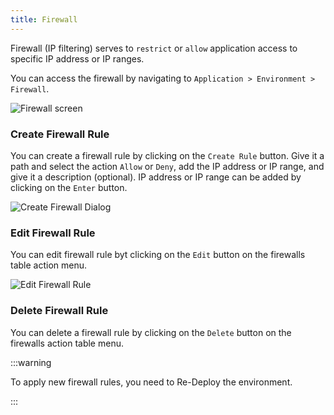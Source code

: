 ```yaml
---
title: Firewall
---
```



Firewall (IP filtering) serves to `restrict` or `allow` application access to specific IP address or IP ranges.

You can access the firewall by navigating to `Application > Environment > Firewall`.

<img src="/img/firewall-screen.png" alt="Firewall screen" className="image" />

### Create Firewall Rule

You can create a firewall rule by clicking on the `Create Rule` button. Give it a path and select the action `Allow` or
`Deny`, add the IP address or IP range, and give it a description (optional). IP address or IP range can be added by
clicking on the `Enter` button.

<img src="/img/create-firewall-dialog.png" alt="Create Firewall Dialog" className="image" />

### Edit Firewall Rule

You can edit firewall rule byt clicking on the `Edit` button on the firewalls table action menu.

<img src="/img/firewall-action-menu.png" alt="Edit Firewall Rule" className="image" />

### Delete Firewall Rule

You can delete a firewall rule by clicking on the `Delete` button on the firewalls action table menu.

:::warning

To apply new firewall rules, you need to Re-Deploy the environment. <ReDeployLink />

:::
